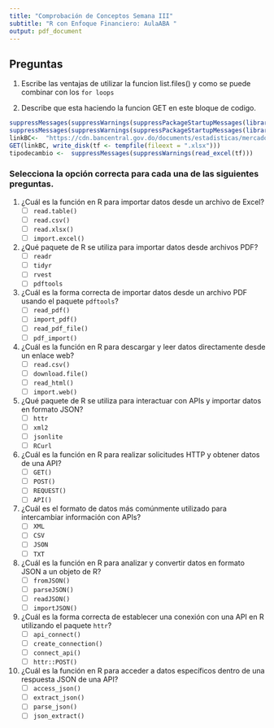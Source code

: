 ```yaml
---
title: "Comprobación de Conceptos Semana III"
subtitle: "R con Enfoque Financiero: AulaABA "
output: pdf_document
---
```


## Preguntas

1.  Escribe las ventajas de utilizar la funcion list.files() y como se puede combinar con los `for loops`

2.  Describe que esta haciendo la funcion GET en este bloque de codigo.

```r
suppressMessages(suppressWarnings(suppressPackageStartupMessages(library(httr))))
suppressMessages(suppressWarnings(suppressPackageStartupMessages(library(readxl))))
linkBC<-  "https://cdn.bancentral.gov.do/documents/estadisticas/mercado-cambiario/documents/TASAS_CONVERTIBLES_OTRAS_MONEDAS.xlsx?v=1684715614947"
GET(linkBC, write_disk(tf <- tempfile(fileext = ".xlsx")))
tipodecambio <-  suppressMessages(suppressWarnings(read_excel(tf)))
```

### Selecciona la opción correcta para cada una de las siguientes preguntas.

1.  ¿Cuál es la función en R para importar datos desde un archivo de Excel?
    -   [ ] `read.table()`
    -   [ ] `read.csv()`
    -   [ ] `read.xlsx()`
    -   [ ] `import.excel()`
2.  ¿Qué paquete de R se utiliza para importar datos desde archivos PDF?
    -   [ ] `readr`
    -   [ ] `tidyr`
    -   [ ] `rvest`
    -   [ ] `pdftools`
3.  ¿Cuál es la forma correcta de importar datos desde un archivo PDF usando el paquete `pdftools`?
    -   [ ] `read_pdf()`
    -   [ ] `import_pdf()`
    -   [ ] `read_pdf_file()`
    -   [ ] `pdf_import()`
4.  ¿Cuál es la función en R para descargar y leer datos directamente desde un enlace web?
    -   [ ] `read.csv()`
    -   [ ] `download.file()`
    -   [ ] `read_html()`
    -   [ ] `import.web()`
5.  ¿Qué paquete de R se utiliza para interactuar con APIs y importar datos en formato JSON?
    -   [ ] `httr`
    -   [ ] `xml2`
    -   [ ] `jsonlite`
    -   [ ] `RCurl`
6.  ¿Cuál es la función en R para realizar solicitudes HTTP y obtener datos de una API?
    -   [ ] `GET()`
    -   [ ] `POST()`
    -   [ ] `REQUEST()`
    -   [ ] `API()`
7.  ¿Cuál es el formato de datos más comúnmente utilizado para intercambiar información con APIs?
    -   [ ] `XML`
    -   [ ] `CSV`
    -   [ ] `JSON`
    -   [ ] `TXT`
8.  ¿Cuál es la función en R para analizar y convertir datos en formato JSON a un objeto de R?
    -   [ ] `fromJSON()`
    -   [ ] `parseJSON()`
    -   [ ] `readJSON()`
    -   [ ] `importJSON()`
9.  ¿Cuál es la forma correcta de establecer una conexión con una API en R utilizando el paquete `httr`?
    -   [ ] `api_connect()`
    -   [ ] `create_connection()`
    -   [ ] `connect_api()`
    -   [ ] `httr::POST()`
10. ¿Cuál es la función en R para acceder a datos específicos dentro de una respuesta JSON de una API?
    -   [ ] `access_json()`
    -   [ ] `extract_json()`
    -   [ ] `parse_json()`
    -   [ ] `json_extract()`
